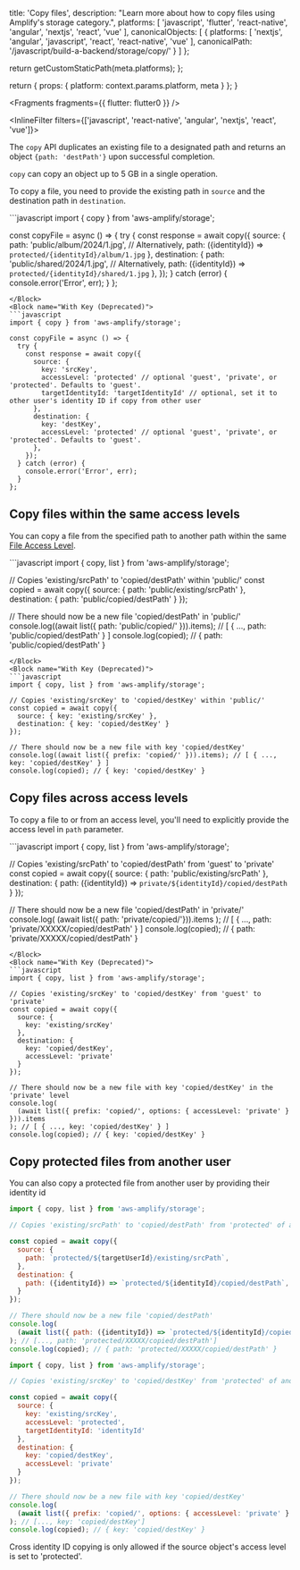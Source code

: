 
  title: 'Copy files',
  description: "Learn more about how to copy files using Amplify's storage category.",
  platforms: [
    'javascript',
    'flutter',
    'react-native',
    'angular',
    'nextjs',
    'react',
    'vue'
  ],
  canonicalObjects: [
    {
      platforms: [
        'nextjs',
        'angular',
        'javascript',
        'react',
        'react-native',
        'vue'
      ],
      canonicalPath: '/javascript/build-a-backend/storage/copy/'
    }
  ]
};

  return getCustomStaticPath(meta.platforms);
};

  return {
    props: {
      platform: context.params.platform,
      meta
    }
  };
}


<Fragments fragments={{ flutter: flutter0 }} />

<InlineFilter filters={['javascript', 'react-native', 'angular', 'nextjs', 'react', 'vue']}>

The `copy` API duplicates an existing file to a designated path and returns an object `{path: 'destPath'}` upon successful completion.

<Callout>

`copy` can copy an object up to 5 GB in a single operation.

</Callout>

To copy a file, you need to provide the existing path in `source` and the destination path in `destination`.

<BlockSwitcher>
<Block name="With Path (Above v6.2.0)">
```javascript
import { copy } from 'aws-amplify/storage';

const copyFile = async () => {
  try {
    const response = await copy({
      source: {
        path: 'public/album/2024/1.jpg',
        // Alternatively, path: ({identityId}) => `protected/{identityId}/album/1.jpg`
      },
      destination: {
        path: 'public/shared/2024/1.jpg',
        // Alternatively, path: ({identityId}) => `protected/{identityId}/shared/1.jpg`
      },
    });
  } catch (error) {
    console.error('Error', err);
  }
};
```
</Block>
<Block name="With Key (Deprecated)">
```javascript
import { copy } from 'aws-amplify/storage';

const copyFile = async () => {
  try {
    const response = await copy({
      source: {
        key: 'srcKey',
        accessLevel: 'protected' // optional 'guest', 'private', or 'protected'. Defaults to 'guest'.
        targetIdentityId: 'targetIdentityId' // optional, set it to other user's identity ID if copy from other user
      },
      destination: {
        key: 'destKey',
        accessLevel: 'protected' // optional 'guest', 'private', or 'protected'. Defaults to 'guest'.
      },
    });
  } catch (error) {
    console.error('Error', err);
  }
};
```
</Block>
</BlockSwitcher>

## Copy files within the same access levels

You can copy a file from the specified path to another path within the same [File Access Level](/[platform]/build-a-backend/storage/configure-access/).

<BlockSwitcher>
<Block name="With Path (Above v6.2.0)">
```javascript
import { copy, list } from 'aws-amplify/storage';

// Copies 'existing/srcPath' to 'copied/destPath' within 'public/'
const copied = await copy({
  source: { path: 'public/existing/srcPath' },
  destination: { path: 'public/copied/destPath' }
});

// There should now be a new file 'copied/destPath' in 'public/'
console.log((await list({ path: 'public/copied/' })).items); // [ { ..., path: 'public/copied/destPath' } ]
console.log(copied); // { path: 'public/copied/destPath' }
```
</Block>
<Block name="With Key (Deprecated)">
```javascript
import { copy, list } from 'aws-amplify/storage';

// Copies 'existing/srcKey' to 'copied/destKey' within 'public/'
const copied = await copy({
  source: { key: 'existing/srcKey' },
  destination: { key: 'copied/destKey' }
});

// There should now be a new file with key 'copied/destKey'
console.log((await list({ prefix: 'copied/' })).items); // [ { ..., key: 'copied/destKey' } ]
console.log(copied); // { key: 'copied/destKey' }
```
</Block>
</BlockSwitcher>

## Copy files across access levels

To copy a file to or from an access level, you'll need to explicitly provide the access level in `path` parameter.

<BlockSwitcher>
<Block name="With Path (Above v6.2.0)">
```javascript
import { copy, list } from 'aws-amplify/storage';

// Copies 'existing/srcPath' to 'copied/destPath' from 'guest' to 'private'
const copied = await copy({
  source: {
    path: 'public/existing/srcPath'
  },
  destination: {
    path: ({identityId}) => `private/${identityId}/copied/destPath`
  }
});

// There should now be a new file 'copied/destPath' in 'private/'
console.log(
  (await list({ path: 'private/copied/'})).items
); // [ { ..., path: 'private/XXXXX/copied/destPath' } ]
console.log(copied); // { path: 'private/XXXXX/copied/destPath' }
```
</Block>
<Block name="With Key (Deprecated)">
```javascript
import { copy, list } from 'aws-amplify/storage';

// Copies 'existing/srcKey' to 'copied/destKey' from 'guest' to 'private'
const copied = await copy({
  source: {
    key: 'existing/srcKey'
  },
  destination: {
    key: 'copied/destKey',
    accessLevel: 'private'
  }
});

// There should now be a new file with key 'copied/destKey' in the 'private' level
console.log(
  (await list({ prefix: 'copied/', options: { accessLevel: 'private' } })).items
); // [ { ..., key: 'copied/destKey' } ]
console.log(copied); // { key: 'copied/destKey' }
```
</Block>
</BlockSwitcher>

## Copy protected files from another user

You can also copy a protected file from another user by providing their identity id

<BlockSwitcher>
<Block name="With Path (Above v6.2.0)">

```javascript
import { copy, list } from 'aws-amplify/storage';

// Copies 'existing/srcPath' to 'copied/destPath' from 'protected' of another user to 'protected' of the current authenticated user

const copied = await copy({
  source: {
    path: `protected/${targetUserId}/existing/srcPath`,
  },
  destination: {
    path: ({identityId}) => `protected/${identityId}/copied/destPath`,
  }
});

// There should now be a new file 'copied/destPath'
console.log(
  (await list({ path: ({identityId}) => `protected/${identityId}/copied/`})).items
); // [..., path: 'protected/XXXXX/copied/destPath']
console.log(copied); // { path: 'protected/XXXXX/copied/destPath' }
```
</Block>
<Block name="With Key (Deprecated)">

```javascript
import { copy, list } from 'aws-amplify/storage';

// Copies 'existing/srcKey' to 'copied/destKey' from 'protected' of another user to 'private' of the current authenticated user

const copied = await copy({
  source: {
    key: 'existing/srcKey',
    accessLevel: 'protected',
    targetIdentityId: 'identityId'
  },
  destination: {
    key: 'copied/destKey',
    accessLevel: 'private'
  }
});

// There should now be a new file with key 'copied/destKey'
console.log(
  (await list({ prefix: 'copied/', options: { accessLevel: 'private' } })).items
); // [..., key: 'copied/destKey']
console.log(copied); // { key: 'copied/destKey' }
```
</Block>
</BlockSwitcher>

<Callout>
Cross identity ID copying is only allowed if the source object's access level is set to 'protected'.
</Callout>

</InlineFilter>
